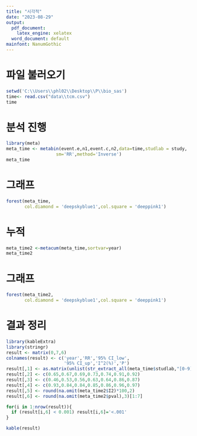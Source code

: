```yaml
---
title: "시각적"
date: "2023-08-29"
output:
  pdf_document:
    latex_engine: xelatex
  word_document: default
mainfont: NanumGothic
---
```

# 파일 불러오기 

```r
setwd('C:\\Users\\phl02\\Desktop\\P\\bio_sas')
time<- read.csv("data\\tcm.csv")
time
```


\newpage  

# 분석 진행

```r
library(meta)
meta_time <- metabin(event.e,n1,event.c,n2,data=time,studlab = study,
                   sm='RR',method='Inverse')
meta_time
```  


\newpage  

# 그래프 
```r
forest(meta_time,
       col.diamond = 'deepskyblue1',col.square = 'deeppink1')
```
\newpage  

# 누적
```r
meta_time2 <-metacum(meta_time,sortvar=year)
meta_time2
```

\newpage

# 그래프 
```r
forest(meta_time2,
       col.diamond = 'deepskyblue1',col.square = 'deeppink1')
```

\newpage 

# 결과 정리 
```r
library(kableExtra)
library(stringr)
result <- matrix(0,7,6)
colnames(result) <- c('year','RR','95% CI_low',
                      '95% CI_up','I^2(%)','P')
result[,1] <- as.matrix(unlist(str_extract_all(meta_time$studlab,"[0-9]{4,}")))
result[,2] <- c(0.65,0.67,0.69,0.73,0.74,0.91,0.92)
result[,3] <- c(0.46,0.53,0.56,0.63,0.64,0.86,0.87)
result[,4] <- c(0.93,0.84,0.84,0.85,0.86,0.96,0.97)
result[,5] <- round(na.omit(meta_time2$I2)*100,2)
result[,6] <- round(na.omit(meta_time2$pval),3)[1:7]

for(i in 1:nrow(result)){
  if (result[i,6] < 0.001) result[i,6]='<.001'
}

kable(result)

```


